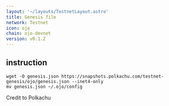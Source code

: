 ```yaml
---
layout: '~/layouts/TestnetLayout.astro'
title: Genesis file
network: Testnet
icon: ojo
chain: ojo-devnet
version: v0.1.2
---
```

## instruction

```
wget -O genesis.json https://snapshots.polkachu.com/testnet-genesis/ojo/genesis.json --inet4-only
mv genesis.json ~/.ojo/config
```
Credit to Polkachu